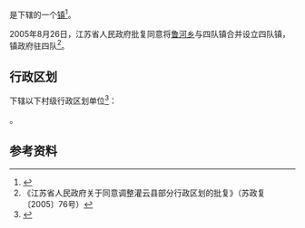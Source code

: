 {{中国乡级行政区|32/07/23/105/000}}

'''{{PAGENAMEBASE}}'''是{{PRC admin/fullname|32/07/23/105/000|3}}下辖的一个[[行政建制镇|镇]]<ref>{{PRC admin/ref sgc|{{PRC admin/parent|32/07/23/105/000}}}}</ref>。

2005年8月26日，江苏省人民政府批复同意将[[鲁河乡_(灌云县)|鲁河乡]]与四队镇合并设立四队镇，镇政府驻四队<ref>《江苏省人民政府关于同意调整灌云县部分行政区划的批复》（苏政复〔2005〕76号）</ref>。

== 行政区划 ==
{{PAGENAMEBASE}}下辖以下村级行政区划单位<ref>{{PRC admin/ref sgc|32/07/23/105/000}}</ref>：

{{PRC admin/children|32/07/23/105/000}}。

== 参考资料 ==
{{reflist}}

{{江苏行政区划小作品}}
{{PRC admin/navcat|32/07/23/105/000}}